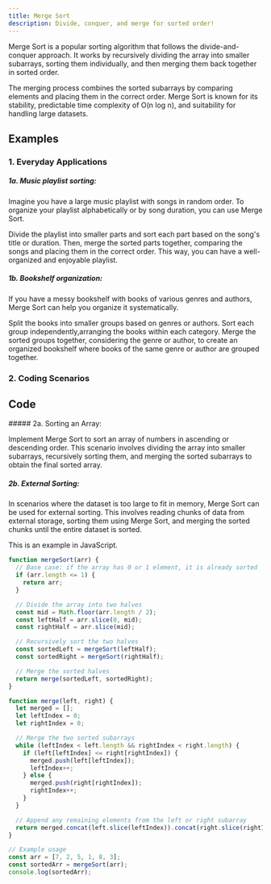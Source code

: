 ```yaml
---
title: Merge Sort
description: Divide, conquer, and merge for sorted order!
---
```


Merge Sort is a popular sorting algorithm that follows the divide-and-conquer approach.
It works by recursively dividing the array into smaller subarrays, sorting them individually,
and then merging them back together in sorted order.

The merging process combines the sorted subarrays
by comparing elements and placing them in the correct order. Merge Sort is known for its stability,
predictable time complexity of O(n log n), and suitability for handling large datasets.

## Examples

### 1. Everyday Applications

<Callout>

##### 1a. Music playlist sorting:

Imagine you have a large music playlist with songs in random order.
To organize your playlist alphabetically or by song duration, you can use Merge Sort.

Divide the playlist into smaller parts and sort each part based on the song's title or duration. Then, merge the sorted parts
together, comparing the songs and placing them in the correct order. This way, you can have a
well-organized and enjoyable playlist.

</Callout>

<Callout>

##### 1b. Bookshelf organization:

If you have a messy bookshelf with books of various genres and authors,
Merge Sort can help you organize it systematically.

Split the books into smaller groups based on genres or authors. Sort each
group independently,arranging the books within each category.
Merge the sorted groups together, considering the genre or author, to
create an organized bookshelf where books of the same genre or author are grouped together.

</Callout>

### 2. Coding Scenarios

## Code

<Callout>
##### 2a. Sorting an Array:

Implement Merge Sort to sort an array of numbers in ascending or descending order.
This scenario involves dividing the array into smaller subarrays, recursively sorting them,
and merging the sorted subarrays to obtain the final sorted array.

</Callout>

<Callout>

##### 2b. External Sorting:

In scenarios where the dataset is too large to fit in memory, Merge Sort can be used for external sorting.
This involves reading chunks of data from external storage, sorting them using Merge Sort,
and merging the sorted chunks until the entire dataset is sorted.

</Callout>

<Callout>

This is an example in JavaScript.

</Callout>

```js
function mergeSort(arr) {
  // Base case: if the array has 0 or 1 element, it is already sorted
  if (arr.length <= 1) {
    return arr;
  }

  // Divide the array into two halves
  const mid = Math.floor(arr.length / 2);
  const leftHalf = arr.slice(0, mid);
  const rightHalf = arr.slice(mid);

  // Recursively sort the two halves
  const sortedLeft = mergeSort(leftHalf);
  const sortedRight = mergeSort(rightHalf);

  // Merge the sorted halves
  return merge(sortedLeft, sortedRight);
}

function merge(left, right) {
  let merged = [];
  let leftIndex = 0;
  let rightIndex = 0;

  // Merge the two sorted subarrays
  while (leftIndex < left.length && rightIndex < right.length) {
    if (left[leftIndex] <= right[rightIndex]) {
      merged.push(left[leftIndex]);
      leftIndex++;
    } else {
      merged.push(right[rightIndex]);
      rightIndex++;
    }
  }

  // Append any remaining elements from the left or right subarray
  return merged.concat(left.slice(leftIndex)).concat(right.slice(rightIndex));
}

// Example usage
const arr = [7, 2, 5, 1, 8, 3];
const sortedArr = mergeSort(arr);
console.log(sortedArr);
```
